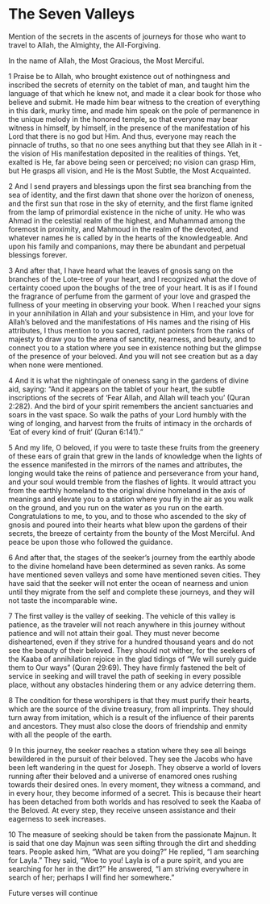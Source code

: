 # The Seven Valleys

Mention of the secrets in the ascents of journeys for those who want to travel to Allah, the Almighty, the All-Forgiving.

In the name of Allah, the Most Gracious, the Most Merciful.

1 Praise be to Allah, who brought existence out of nothingness and inscribed the secrets of eternity on the tablet of man, and taught him the language of that which he knew not, and made it a clear book for those who believe and submit. He made him bear witness to the creation of everything in this dark, murky time, and made him speak on the pole of permanence in the unique melody in the honored temple, so that everyone may bear witness in himself, by himself, in the presence of the manifestation of his Lord that there is no god but Him. And thus, everyone may reach the pinnacle of truths, so that no one sees anything but that they see Allah in it - the vision of His manifestation deposited in the realities of things. Yet, exalted is He, far above being seen or perceived; no vision can grasp Him, but He grasps all vision, and He is the Most Subtle, the Most Acquainted.

2 And I send prayers and blessings upon the first sea branching from the sea of identity, and the first dawn that shone over the horizon of oneness, and the first sun that rose in the sky of eternity, and the first flame ignited from the lamp of primordial existence in the niche of unity. He who was Ahmad in the celestial realm of the highest, and Muhammad among the foremost in proximity, and Mahmoud in the realm of the devoted, and whatever names he is called by in the hearts of the knowledgeable. And upon his family and companions, may there be abundant and perpetual blessings forever.

3 And after that, I have heard what the leaves of gnosis sang on the branches of the Lote-tree of your heart, and I recognized what the dove of certainty cooed upon the boughs of the tree of your heart. It is as if I found the fragrance of perfume from the garment of your love and grasped the fullness of your meeting in observing your book. When I reached your signs in your annihilation in Allah and your subsistence in Him, and your love for Allah's beloved and the manifestations of His names and the rising of His attributes, I thus mention to you sacred, radiant pointers from the ranks of majesty to draw you to the arena of sanctity, nearness, and beauty, and to connect you to a station where you see in existence nothing but the glimpse of the presence of your beloved. And you will not see creation but as a day when none were mentioned.

4 And it is what the nightingale of oneness sang in the gardens of divine aid, saying: "And it appears on the tablet of your heart, the subtle inscriptions of the secrets of 'Fear Allah, and Allah will teach you' (Quran 2:282). And the bird of your spirit remembers the ancient sanctuaries and soars in the vast space. So walk the paths of your Lord humbly with the wing of longing, and harvest from the fruits of intimacy in the orchards of 'Eat of every kind of fruit' (Quran 6:141)."

5 And my life, O beloved, if you were to taste these fruits from the greenery of these ears of grain that grew in the lands of knowledge when the lights of the essence manifested in the mirrors of the names and attributes, the longing would take the reins of patience and perseverance from your hand, and your soul would tremble from the flashes of lights. It would attract you from the earthly homeland to the original divine homeland in the axis of meanings and elevate you to a station where you fly in the air as you walk on the ground, and you run on the water as you run on the earth. Congratulations to me, to you, and to those who ascended to the sky of gnosis and poured into their hearts what blew upon the gardens of their secrets, the breeze of certainty from the bounty of the Most Merciful. And peace be upon those who followed the guidance.

6 And after that, the stages of the seeker's journey from the earthly abode to the divine homeland have been determined as seven ranks. As some have mentioned seven valleys and some have mentioned seven cities. They have said that the seeker will not enter the ocean of nearness and union until they migrate from the self and complete these journeys, and they will not taste the incomparable wine.

7 The first valley is the valley of seeking. The vehicle of this valley is patience, as the traveler will not reach anywhere in this journey without patience and will not attain their goal. They must never become disheartened, even if they strive for a hundred thousand years and do not see the beauty of their beloved. They should not wither, for the seekers of the Kaaba of annihilation rejoice in the glad tidings of "We will surely guide them to Our ways" (Quran 29:69). They have firmly fastened the belt of service in seeking and will travel the path of seeking in every possible place, without any obstacles hindering them or any advice deterring them.

8 The condition for these worshipers is that they must purify their hearts, which are the source of the divine treasury, from all imprints. They should turn away from imitation, which is a result of the influence of their parents and ancestors. They must also close the doors of friendship and enmity with all the people of the earth.

9 In this journey, the seeker reaches a station where they see all beings bewildered in the pursuit of their beloved. They see the Jacobs who have been left wandering in the quest for Joseph. They observe a world of lovers running after their beloved and a universe of enamored ones rushing towards their desired ones. In every moment, they witness a command, and in every hour, they become informed of a secret. This is because their heart has been detached from both worlds and has resolved to seek the Kaaba of the Beloved. At every step, they receive unseen assistance and their eagerness to seek increases.

10 The measure of seeking should be taken from the passionate Majnun. It is said that one day Majnun was seen sifting through the dirt and shedding tears. People asked him, "What are you doing?" He replied, "I am searching for Layla." They said, "Woe to you! Layla is of a pure spirit, and you are searching for her in the dirt?" He answered, "I am striving everywhere in search of her; perhaps I will find her somewhere."

Future verses will continue
